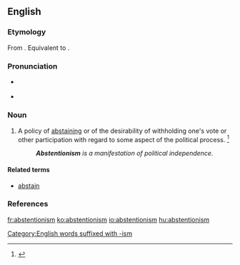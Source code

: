 ==English==

===Etymology===
From {{etyl|fr|en}} {{term|abstentionnisme|lang=fr}}. Equivalent to {{suffix|abstention|ism}}.

===Pronunciation===
* {{a|RP}} {{IPA|/əbˈstɛn.ʃn̩.ɪz.m̩/}}
* {{a|US}} {{IPA|/æbˈstɛn.ʃn̩.ɪz.m̩/|/æbˈstɛn.t͡ʃn̩.ɪz.m̩/|/əbˈstɛn.ʃn̩.ɪz.m̩/|/əbˈstɛn.t͡ʃn̩.ɪz.m̩/}}

===Noun===
{{en-noun}}

# A policy of [[abstaining]] or of the desirability of withholding one's vote or other participation with regard to some aspect of the political process. {{defdate|First attested in the mid 20<sup>th</sup> century.}}<ref name=SOED>{{R:SOED5|page=9}}</ref>
#: '''''Abstentionism''' is a manifestation of political independence.''

====Related terms====
* [[abstain]]

===References===
<references/>

[[Category:English words suffixed with -ism]]

[[fr:abstentionism]]
[[ko:abstentionism]]
[[io:abstentionism]]
[[hu:abstentionism]]